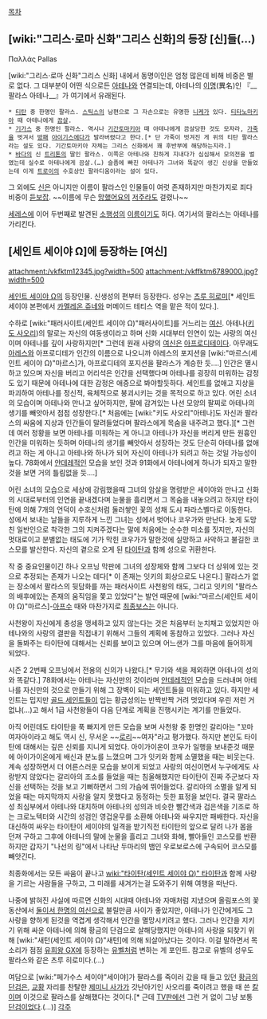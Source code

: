 [[목차]]
== [wiki:"그리스·로마 신화"그리스 신화]의 등장 [신]들(…) ==
Παλλάς
Pallas

[wiki:"그리스·로마 신화"그리스 신화] 내에서 동명이인은 엄청 많은데 비해 비중은 별로 없다. 그 대부분이 어떤 식으로든 [[아테나]]와 연결되는데, 아테나의 [[이명]](異名)인 『__팔라스 아테나__』가 여기에서 유래된다.

 * [[티탄]] 중 한명인 팔라스. [[스틱스]]의 남편으로 그 자손으로는 유명한 [[니케]]가 있다. [[티타노마키아]] 때 아테나에게 [[끔살]].
 * [[기가스]] 중 한명인 팔라스. 역시나 [[기간토마키아]] 때 아테나에게 끔살당한 것도 모자라, [[가죽]]을 벗겨서 [[방패]] [[아이기스]]에다가 발라버렸다고 한다.[* 단 가죽이 벗겨진 게 위의 티탄 팔라스라는 설도 있다. 기간토마키아 자체는 그리스 신화에서 꽤 후반부에 해당하는지라.]
 * [[바다]]의 신 [[트리톤]]의 딸인 팔라스. 이쪽은 아테나와 친하게 지내다가 심심해서 모의전을 벌였는데 실수로 아테나에게 끔살.(…) 슬픔에 빠진 아테나가 그녀와 똑같이 생긴 신상을 만들었는데 이게 [[트로이]]의 수호상인 팔라디움이라는 설이 있다.

그 외에도 [[신]]은 아니지만 이름이 팔라스인 인물들이 여럿 존재하지만 마찬가지로 죄다 비중이 [[듣보잡]]. ~~이름에 무슨 [[망했어요]]의 [[저주]]라도 걸렸나~~

[[세레스]]에 이어 두번째로 발견된 [[소행성]]의 [[이름]]이기도 하다. 여기서의 팔라스는 아테나를 가리킨다.
== [세인트 세이야 Ω]에 등장하는 [여신] ==
attachment:/vkfktm12345.jpg?width=500
attachment:/vkffktm6789000.jpg?width=500

[[세인트 세이야 Ω]]의 등장인물. 신생성의 편부터 등장한다. 성우는 [[츠루 히로미]][* 세인트 세이야 본편에서 [[카멜레온 쥬네]]와 머메이드 테티스 역을 맡은 적이 있다.].

수하로 [wiki:"패러사이트(세인트 세이야 Ω)"패러사이트]를 거느리는 [[여신]]. 아테나([[키도 사오리]])의 말로는 자신의 여동생이라고 하며 신화 시대부터 인연이 있는 사랑의 여신이며 아테나를 깊이 사랑하지만[* 그런데 원래 사랑의 [[여신]]은 [[아프로디테]]이다. 아무래도 [[아레스]]와 아프로디테가 인간의 이름으로 나오니까 아레스의 포지션을 [wiki:"마르스(세인트 세이야 Ω)"마르스]가, 아프로디테의 포지션을 팔라스가 계승한 듯….] 인간은 멸시하고 있으며 자신을 버리고 어리석은 인간을 선택했다며 아테나를 굉장히 미워하는 감정도 있기 때문에 아테나에 대한 감정은 애증으로 봐야할듯하다. 세인트를 없애고 지상을 파괴하여 아테나를 정신적, 육체적으로 붕괴시키는 것을 목적으로 하고 있다. 어린 소녀의 모습이며 아테나와 만나고 싶어하지만, 팔에 감겨있는 나선 모양의 팔찌로 아테나의 생기를 빼앗아서 점점 성장한다.[* 처음에는 [wiki:"키도 사오리"아테나]도 자신과 팔라스의 싸움에 지상과 인간들이 말려들었다며 팔라스에게 목숨을 내주려고 했다.][* 그런데 여러 정황을 보면 아테나를 미워하는 게 아니고 아테나가 자신을 버리게 만든 원흉인 인간을 미워하는 듯하며 아테나의 생기를 빼앗아서 성장하는 것도 단순히 아테나를 없애려고 하는 게 아니고 아테나와 하나가 되어 자신이 아테나가 되려고 하는 것일 가능성이 높다. 78화에서 [[얀데레]]적인 모습을 보인 것과 91화에서 아테나에게 하나가 되자고 말한것을 보면 거의 틀림없을 듯….]

어린 소녀의 모습으로 세상에 강림했을때 그녀의 암살을 명령받은 세이야와 만나고 신화의 시대로부터의 인연을 끝내겠다며 눈물을 흘리면서 그 목숨을 내놓으려고 하지만 타이탄에 의해 7개의 언덕이 수호신처럼 둘러쌓인 꽃의 성채 도시 파라스벨다로 이동한다. 성에서 보내는 날들을 지루하게 느낀 그녀는 성에서 벗어나 코우가와 만난다. 늦게 도망친 일반인으로 착각한 그의 지켜주겠다는 말에 처음에는 순수한 미소를 짓지만, 자신의 멋대로이고 분별없는 태도에 기가 막힌 코우가가 말한것에 실망하고 사악하고 불길한 코스모를 발산한다. 자신의 곁으로 오게 된 [[타이탄(세인트 세이야 Ω)|타이탄]]과 함께 성으로 귀환한다.

작 중 중요인물이긴 하나 오프닝 막판에 그녀의 성장체와 함께 그보다 더 상위에 있는 것으로 추정되는 존재가 나오는 데다[* 이 존재는 잇키의 회상으로도 나온다.] 팔라스가 없는 장소에서 팔라스의 뒷담화를 까는 패러사이트 사천왕의 태도, 그리고 잇키의 "팔라스의 배후에있는 존재의 움직임을 쫓고 있었다"는 발언 때문에 [wiki:"마르스(세인트 세이야 Ω)"마르스]-[[아프수]] 때와 마찬가지로 [[최종보스]]는 아니다.

사천왕이 자신에게 충성을 맹세하고 있지 않는다는 것은 처음부터 눈치채고 있었지만 아테나와의 사랑의 결판을 직접내기 위해서 그들의 계획에 동참하고 있었다. 그러나 자신을 돌봐주는 타이탄에 대해서는 신뢰를 보이고 있으며 어느샌가 그를 마음에 들어하게 되었다. 

시즌 2 2번째 오프닝에서 전용의 신의가 나왔다.[* 무기와 색을 제외하면 아테나의 성의와 똑같다.] 78화에서는 아테나는 자신만의 것이라며 [[얀데레]]적인 모습을 드러내며 아테나를 자신만의 것으로 만들기 위해 그 장벽이 되는 세인트들을 미워하고 있다. 하지만 세인트는 밉지만 [[골드 세인트]]들이 입는 황금성의는 반짝반짝 거려 멋있다며 우린 저런 거 없냐(…)고 해서 1급 사천왕들이 다음 단계로 계획을 진행시키는 계기를 만들었다.

아직 어린데도 타이탄을 푹 빠지게 만든 모습을 보며 사천왕 중 한명인 갈리아는 "꼬마 여자아이라고 해도 역시 신, 무서운 ~~[[로리]]~~여자"라고 평가했다. 하지만 본인도 타이탄에 대해서는 깊은 신뢰를 지니게 되었다. 아이가이온이 코우가 일행을 보내준것 때문에 아이가이온에게 배신과 분노를 느꼈으며 그가 잇키와 함께 소멸했을 때는 비웃는다. 계속 성장하면서 더 어른스러운 모습을 보이게 되었고 사랑의 여신이면서 누구에게도 사랑받지 않았다는 갈리아의 조소를 들었을 때는 침울해했지만 타이탄이 진짜 주군보다 자신을 선택하는 것을 보고 기뻐하면서 그의 가슴에 뛰어들었다. 갈리아의 소멸을 알게 되었을 때는 마지막까지 사랑을 알지 못했다고 동정하는 듯한 표정을 보인다. 결국 팔라스성 최심부에서 아테나와 대치하며 아테나의 성의과 비슷한 빨간색과 검은색을 기조로 하는 크로노텍터와 시간의 성검인 영겁윤무를 소환해 아테나와 싸우지만 패배한다. 자신을 대신하여 싸우는 타이탄이 세이야의 일격을 받기직전 타이탄의 앞으로 달려 나가 몸을 던져 구하고 그후에 아테나의 말에 눈물을 흘리고 그녀와 화해, 빨아들인 코스모를 반환하지만 갑자기 "나선의 링"에서 나타난 두마리의 뱀인 우로보로스에 구속되어 코스모를 빼앗긴다.

최종화에서는 모든 싸움이 끝나고 [[wiki:"타이탄(세인트 세이야 Ω)" 타이탄]]과 함께 사랑을 기르는 사람들을 구하고, 그 미래를 새겨가는걸 도와주기 위해 여행을 떠난다.

나중에 밝혀진 사실에 따르면 신화의 시대때 아테나와 자매처럼 지냈으며 올림포스의 꽃동산에서 [[가면라이더 더블|둘이서 한명의 여신]]으로 불릴만큼 사이가 좋았지만, 아테나가 인간에게도 그 사랑을 향하게 된것을 역겹게 생각해서 인간을 멸망시키려고 했다. 그러나 인간을 지키기 위해 싸운 아테나에 의해 황금의 단검으로 살해당했지만 아테나의 사랑을 되찾기 위해 [wiki:"새턴(세인트 세이야 Ω)"새턴]에 의해 되살아났다는 것이다. 이걸 말하면서 목소리가 점점 [[유희왕 GX]]에 등장하는 [[유벨]]처럼 변하는 게 포인트. 참고로 유벨의 성우도 팔라스와 같은 츠루 히로미다.(...)

여담으로 [wiki:"페가수스 세이야"세이야]가 팔라스를 죽이러 갔을 때 들고 있던 [[황금의 단검]]은, [[교황]] 자리를 찬탈한 [[제미니 사가]]가 갓난아기인 사오리를 죽이려고 했을 때 쓴 [[칼]]이며 이것으로 팔라스를 살해했다는 것이다.[* 근데 [[TV판]]에선 그런 거 없이 그냥 보통 [[단검]]이었다.(…)]
[[각주]]
